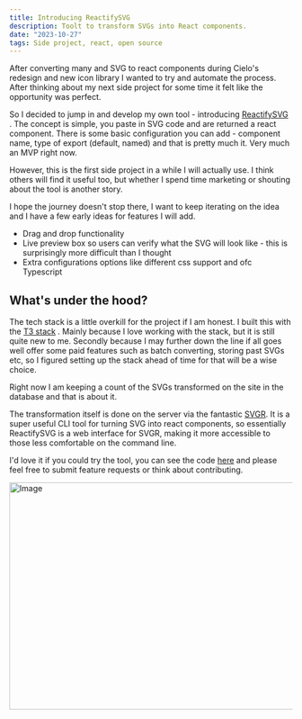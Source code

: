 ```yaml
---
title: Introducing ReactifySVG
description: Toolt to transform SVGs into React components.
date: "2023-10-27"
tags: Side project, react, open source
---
```


After converting many and SVG to react components during Cielo's redesign and new icon library I wanted to try and automate the process. After thinking about my next side project for some time it felt like the opportunity was perfect.

So I decided to jump in and develop my own tool - introducing [ReactifySVG](https://www.reactifysvg.xyz/) . The concept is simple, you paste in SVG code and are returned a react component. There is some basic configuration you can add - component name, type of export (default, named) and that is pretty much it. Very much an MVP right now.

However, this is the first side project in a while I will actually use. I think others will find it useful too, but whether I spend time marketing or shouting about the tool is another story.

I hope the journey doesn't stop there, I want to keep iterating on the idea and I have a few early ideas for features I will add.

- Drag and drop functionality
- Live preview box so users can verify what the SVG will look like - this is surprisingly more difficult than I thought
- Extra configurations options like different css support and ofc Typescript

## What's under the hood?

The tech stack is a little overkill for the project if I am honest. I built this with the [T3 stack](https://t3.gg)
. Mainly because I love working with the stack, but it is still quite new to me. Secondly because I may further down the line if all goes well offer some paid features such as batch converting, storing past SVGs etc, so I figured setting up the stack ahead of time for that will be a wise choice.

Right now I am keeping a count of the SVGs transformed on the site in the database and that is about it.

The transformation itself is done on the server via the fantastic [SVGR](https://react-svgr.com/). It is a super useful CLI tool for turning SVG into react components, so essentially ReactifySVG is a web interface for SVGR, making it more accessible to those less comfortable on the command line.

I'd love it if you could try the tool, you can see the code [here](https://github.com/shan8851/ReactifySVG) and please feel free to submit feature requests or think about contributing.

<img src="/reactify.png" width="718" height="404" alt="Image" />
